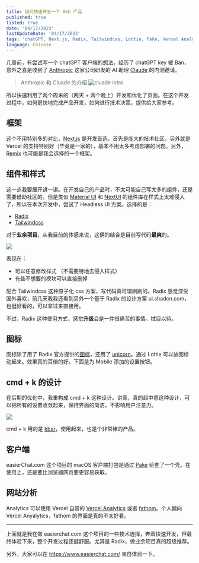 ```yaml
---
title: 如何快速开发一个 Web 产品
published: true
listed: true
date: '04/17/2023'
lastUpdateDate: '04/17/2023'
tags: 'chatGPT, Next.js, Radix, Tailwindcss, Lottie, Pake, Vercel Analytics, fathom'
language: Chinese
---
```


几周前，有尝试写一个 chatGPT 客户端的想法，经历了 chatGPT key 被 Ban，意外之喜是收到了 [Anthropic](https://www.anthropic.com/) 这家公司研发的 AI 助理 [Claude](https://www.anthropic.com/product) 的内测邀请。

> Anthropic 和 Cluade 的介绍
> ![cluade intro](https://pub-388464a2ac764e37ba36c5ea17d573ee.r2.dev/easier-chat-overview.webp)

所以快速利用了两个周末的（两天 + 两个晚上）开发和优化了页面。在这个开发过程中，如何更快地完成产品开发，如何进行技术决策，提供给大家参考。

## 框架

这个不用特别多的对比，[Next.js](https://nextjs.org/) 是开发首选，首先是庞大的技术社区，另外就是 Vercel 的支持特别好（毕竟是一家的），基本不用太多考虑部署的问题。另外，[Remix](https://remix.run/) 也可能是我会选择的一个框架。

## 组件和样式

这一点我要展开讲一讲。在开发自己的产品时，不太可能自己写太多的组件，还是需要借助社区的。但是类似 [Material UI](https://mui.com/)  和 [NextUI](https://nextui.org/) 的组件库在样式上太难侵入了，所以在本次开发中，尝试了 Headless UI 方案。选择的是：

- [Radix](https://www.radix-ui.com/) 
- [Tailwindcss](https://tailwindcss.com/)

对于**业余项目**，从我目前的体感来说，这俩的结合是目前写代码**最爽**的。

![](https://pub-388464a2ac764e37ba36c5ea17d573ee.r2.dev/radix-ui.webp)

表现在：

- 可以任意修改样式 （不需要特地去侵入样式）
- 有些不想要的模块可以直接删掉

配合 Tailwindcss 这种原子化 css 方案，写代码真可谓刷刷的。Radix 感觉深受国外喜欢，前几天我我还看到另外一个基于 Radix 的设计方案 ui.shadcn.com，也挺好看的，可以拿过来直接用。

不过，Radix 这种使用方式，感觉**升级**会是一件很痛苦的事情。拭目以待。

## 图标

图标除了用了 Radix 官方提供的[图标](https://icons.radix-ui.com/)，还用了 [unicorn](https://unicornicons.com/)。通过 Lottie 可以放图标动起来。效果真的百倍的好。下面是为 Mobile 添加的设置按钮。

## cmd + k 的设计

在后期的优化中，我重构成 cmd + k 这种设计。讲真，真的超中意这种设计，可以把所有的设置收敛起来，保持界面的简洁，不影响用户注意力。

![](https://pub-388464a2ac764e37ba36c5ea17d573ee.r2.dev/easier-chat-command-k.webp)

cmd + k 用的是 [kbar](https://github.com/timc1/kbar)，使用起来，也是个非常棒的产品。

## 客户端

easierChat.com 这个项目的 macOS 客户端打包是通过 [Pake](https://github.com/tw93/Pake) 给套了一个壳。在使用上，还是要比浏览器网页要更容易获取。

## 网站分析

Analytics 可以使用 Vercel 自带的 [Vercel Analytics](https://vercel.com/analytics) 或者 [fathom](https://app.usefathom.com)。个人偏向 Vercel Anyalytics，fathom 的界面是真的不太好看。

----

上面就是我在做 easierchat.com 这个项目的一些技术选择，奔着快速开发，但最终体验下来，整个开发过程还挺舒服。尤其是 Radix，做业余项目真的超级推荐。

另外，大家可以在 https://www.easierchat.com/ 亲自体验一下。